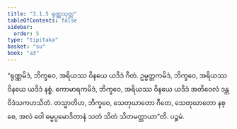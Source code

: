 ```yaml
---
title: "3.1.5 ရုဏ္ဏသုတ္တ"
tableOfContents: false
sidebar:
  order: 5
type: "tipitaka"
basket: "su"
book: "a3"
---
```



<DynamicBreadcrumb />

<Division number="108" book="a3" e="ch" v="15" p="263">

<Paragraph number="880" book="a3">
“ရုဏ္ဏမိဒံ, ဘိက္ခဝေ, အရိယဿ ဝိနယေ ယဒိဒံ ဂီတံ. ဥမ္မတ္တကမိဒံ, ဘိက္ခဝေ, အရိယဿ ဝိနယေ ယဒိဒံ နစ္စံ. ကောမာရကမိဒံ, ဘိက္ခဝေ, အရိယဿ ဝိနယေ ယဒိဒံ အတိဝေလံ ဒန္တဝိဒံသကဟသိတံ. တသ္မာတိဟ, ဘိက္ခဝေ, သေတုဃာတော ဂီတေ, သေတုဃာတော နစ္စေ, အလံ ဝေါ ဓမ္မပ္ပမောဒိတာနံ သတံ သိတံ သိတမတ္တာယာ”တိ.

</Paragraph>
</Division>

<Paragraph number="881" type="center" book="a3">
ပဉ္စမံ.
</Paragraph>